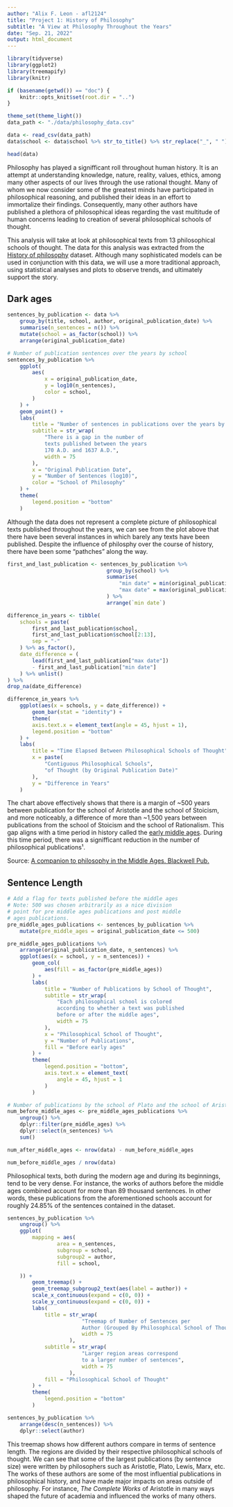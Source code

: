 ```yaml
---
author: "Alix F. Leon - afl2124"
title: "Project 1: History of Philosophy"
subtitle: "A View at Philosophy Throughout the Years"
date: "Sep. 21, 2022"
output: html_document
---
```


```r
library(tidyverse)
library(ggplot2)
library(treemapify)
library(knitr)
```
```r
if (basename(getwd()) == "doc") {
    knitr::opts_knit$set(root.dir = "..")
}
```
```r
theme_set(theme_light())
data_path <- "./data/philosophy_data.csv"
```

```r
data <- read_csv(data_path)
data$school <- data$school %>% str_to_title() %>% str_replace("_", " ")
```
```r
head(data)
```

Philosophy has played a signifficant roll throughout human history. It is an
attempt at understanding knowledge, nature, reality, values, ethics, among
many other aspects of our lives through the use rational thought. Many of
whom we now consider some of the greatest minds have participated in 
philosophical reasoning, and published their ideas in an effort to immortalize
their findings. Consequently, many other authors have published a plethora of
philosophical ideas regarding the vast multitude of human concerns leading to
creation of several philosophical schools of thought.

This analysis will take at look at philosophical texts from 13 philosophical schools of thought. 
The data for this analysis was extracted from the [History of philosophy][dataset_link]
dataset. Although many sophisticated models can be used in conjunction with this data, we will use a 
more traditional approach, using statistical analyses and plots to observe trends, and ultimately
support the story.

## Dark ages
```r
sentences_by_publication <- data %>%
    group_by(title, school, author, original_publication_date) %>%
    summarise(n_sentences = n()) %>%
    mutate(school = as_factor(school)) %>%
    arrange(original_publication_date)
```

```r
# Number of publication sentences over the years by school
sentences_by_publication %>%
    ggplot(
        aes(
            x = original_publication_date,
            y = log10(n_sentences),
            color = school,
        )
    ) +
    geom_point() +
    labs(
        title = "Number of sentences in publications over the years by school",
        subtitle = str_wrap(
            "There is a gap in the number of
            texts published between the years
            170 A.D. and 1637 A.D.",
            width = 75
        ),
        x = "Original Publication Date",
        y = "Number of Sentences (log10)",
        color = "School of Philosophy"
    ) +
    theme(
        legend.position = "bottom"
    )
```

Although the data does not represent a complete picture
of philosophical texts published throughout the years, we can see from the plot above
that there have been several instances in which barely any texts have been published.
Despite the influence of philosphy over the course of history, there have been
some "pathches" along the way. 

```r
first_and_last_publication <- sentences_by_publication %>%
                                group_by(school) %>%
                                summarise(
                                    "min date" = min(original_publication_date),
                                    "max date" = max(original_publication_date)
                                ) %>%
                                arrange(`min date`)

difference_in_years <- tibble(
    schools = paste(
        first_and_last_publication$school,
        first_and_last_publication$school[2:13],
        sep = "-"
    ) %>% as_factor(),
    date_difference = (
        lead(first_and_last_publication["max date"])
        - first_and_last_publication["min date"]
    ) %>% unlist()
) %>%
drop_na(date_difference)
```
```r
difference_in_years %>%
    ggplot(aes(x = schools, y = date_difference)) +
        geom_bar(stat = "identity") +
        theme(
        axis.text.x = element_text(angle = 45, hjust = 1),
        legend.position = "bottom"
    ) +
    labs(
        title = "Time Elapsed Between Philosophical Schools of Thought",
        x = paste(
            "Contiguous Philosophical Schools",
            "of Thought (by Original Publication Date)"
        ),
        y = "Difference in Years"
    )
```
The chart above effectively shows that there is a margin of ~500 years between publication for
the school of Aristotle and the school of Stoicism, and more noticeably, a difference of more
than ~1,500 years between publications from the school of Stoicism and the school of Rationalism. 
This gap aligns with a time period in history called the [early middle ages].
During this time period, there was a signifficant reduction in the number of philosophical
publications¹.

Source: [A companion to philosophy in the Middle Ages. Blackwell Pub.](https://books.google.com/books?id=hRJT7O-uNooC&lpg=PA1&ots=Ddy7vORhhG&dq=middle%20ages%20philosophy&lr&pg=PA1#v=onepage&q=middle%20ages%20philosophy&f=false)

## Sentence Length
```r
# Add a flag for texts published before the middle ages
# Note: 500 was chosen arbitrarily as a nice division
# point for pre middle ages publications and post middle
# ages publications.
pre_middle_ages_publications <- sentences_by_publication %>%
    mutate(pre_middle_ages = original_publication_date <= 500)
```

```r

pre_middle_ages_publications %>%
    arrange(original_publication_date, n_sentences) %>%
    ggplot(aes(x = school, y = n_sentences)) +
        geom_col(
            aes(fill = as_factor(pre_middle_ages))
        ) +
        labs(
            title = "Number of Publications by School of Thought",
            subtitle = str_wrap(
                "Each philosophical school is colored
                according to whether a text was published
                before or after the middle ages",
                width = 75
            ),
            x = "Philosophical School of Thought",
            y = "Number of Publications",
            fill = "Before early ages"
        ) +
        theme(
            legend.position = "bottom",
            axis.text.x = element_text(
                angle = 45, hjust = 1
            )
        )
```

```r
# Number of publications by the school of Plato and the school of Aristotle
num_before_middle_ages <- pre_middle_ages_publications %>%
    ungroup() %>%
    dplyr::filter(pre_middle_ages) %>%
    dplyr::select(n_sentences) %>%
    sum()

num_after_middle_ages <- nrow(data) - num_before_middle_ages

num_before_middle_ages / nrow(data)
```
Philosophical texts, both during the modern age and during its beginnings, tend to be very dense.
For instance, the works of authors before the middle ages combined account for more than
89 thousand sentences. In other words, these publications from the 
aforementioned schools account for roughly 24.85% of the sentences contained in the dataset.

```r
sentences_by_publication %>%
    ungroup() %>%
    ggplot(
        mapping = aes(
                area = n_sentences,
                subgroup = school,
                subgroup2 = author,
                fill = school,

    )) +
        geom_treemap() +
        geom_treemap_subgroup2_text(aes(label = author)) +
        scale_x_continuous(expand = c(0, 0)) +
        scale_y_continuous(expand = c(0, 0)) +
        labs(
            title = str_wrap(
                        "Treemap of Number of Sentences per
                        Author (Grouped By Philosophical School of Thought)",
                        width = 75
                    ),
            subtitle = str_wrap(
                        "Larger region areas correspond
                        to a larger number of sentences",
                        width = 75
                    ),
            fill = "Philosophical School of Thought"
        ) +
        theme(
            legend.position = "bottom"
        )
```

```r
sentences_by_publication %>%
    arrange(desc(n_sentences)) %>%
    dplyr::select(author)
```

This treemap shows how different authors compare in terms of sentence length. The regions are 
divided by their respective philosophical schools of thought. We can see that some of the largest 
publications (by sentence size) were written by philosophers such as Aristotle, Plato, Lewis, Marx, etc.
The works of these authors are some of the most influential publications in philosophical history, and 
have made major impacts on areas outside of philosophy. For instance, _The Complete Works_ of Aristotle
in many ways shaped the future of academia and influenced the works of many others.



<!-- Links -->
[dataset_link]: https://www.kaggle.com/datasets/kouroshalizadeh/history-of-philosophy
[school of Plato]: https://en.wikipedia.org/wiki/Platonic_Academy
[school of Aristotle]: https://en.wikipedia.org/wiki/Peripatetic_school
[Stoicism]: https://en.wikipedia.org/wiki/Stoicism
[Rationalism]: https://en.wikipedia.org/wiki/Rationalism
[Empiricism]: https://en.wikipedia.org/wiki/Empiricism
[Analytic]: https://en.wikipedia.org/wiki/Analytic_philosophy
[early middle ages]: https://en.wikipedia.org/wiki/Early_Middle_Ages

<!-- [A companion to philosophy in the Middle Ages. Blackwell Pub.](https://books.google.com/books?id=hRJT7O-uNooC&lpg=PA1&ots=Ddy7vORhhG&dq=middle%20ages%20philosophy&lr&pg=PA1#v=onepage&q=middle%20ages%20philosophy&f=false)  -->